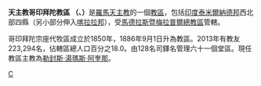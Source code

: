 {{Infobox Roman Catholic diocese
|Roman Catholic Diocese of = 天主教哥印拜陀教區
|Latin name of diocese = Dioecesis Coimbaturensis
|image = 
|caption = 
|location = [[印度|印度]]
|territory = [[泰米爾納德邦|泰米爾納德邦]]西北部
|population = 223,294
|rite =拉丁禮
|patron = 
|province = 馬德拉斯暨梅拉普爾
|established = 1955年
|cathedral = 聖彌額爾主教座堂
|co-cathedral =
|leadership =主教
|website = 
|pope = 
|metropolitan = 
|ordinary = 勒封斯‧湯瑪斯·阿奎那
|coadjutor archbishop =
|coadjutor bishop =
|auxiliary =
|emeritus =
}}
'''天主教哥印拜陀教區 （{{lang-la|Dioecesis Coimbaturensis}}、{{lang-en|Diocese of Coimbatore}}）'''是[[羅馬天主教|羅馬天主教]]的一個[[教區|教區]]，包括[[印度|印度]][[泰米爾納德邦|泰米爾納德邦]]西北部四縣（另小部分伸入[[喀拉拉邦|喀拉拉邦]]），受[[天主教馬德拉斯暨梅拉普爾總教區|馬德拉斯暨梅拉普爾總教區]]管轄。

哥印拜陀宗座代牧區成立於1850年，1886年9月1日升為教區。2013年有教友223,294名，佔轄區總人口百分之18.0。由128名司鐸名管理六十一個堂區。現任教區主教為[[勒封斯‧湯瑪斯·阿奎那|勒封斯‧湯瑪斯·阿奎那]]。

{{印度天主教拉丁禮教區}}
[[Category:印度天主教教區|C]]